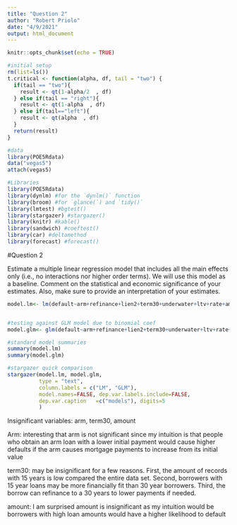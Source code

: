 ```yaml
---
title: "Question 2"
author: "Robert Priolo"
date: "4/9/2021"
output: html_document
---
```


```r
knitr::opts_chunk$set(echo = TRUE)
```

```r
#initial setup
rm(list=ls())
t.critical <- function(alpha, df, tail = "two") {
  if(tail == "two"){
    result <- qt(1-alpha/2  , df)
  } else if(tail == "right"){
    result <- qt(1-alpha  , df)
  } else if(tail=="left"){
    result <- qt(alpha  , df)
  }
  return(result)
}

#data
library(POE5Rdata)
data("vegas5")
attach(vegas5)

#Libraries
library(POE5Rdata)
library(dynlm) #for the `dynlm()` function
library(broom) #for `glance(`) and `tidy()`
library(lmtest) #bgtest()
library(stargazer) #stargazer()
library(knitr) #kable()
library(sandwich) #coeftest()
library(car) #deltamethod
library(forecast) #forecast()

```



#Question 2

Estimate a multiple linear regression model that includes all the main effects only (i.e., no
interactions nor higher order terms). We will use this model as a baseline. Comment on
the statistical and economic significance of your estimates. Also, make sure to provide an
interpretation of your estimates.

```r

model.lm<- lm(default~arm+refinance+lien2+term30+underwater+ltv+rate+amount+fico)


#testing against GLM model due to binomial coef
model.glm<- glm(default~arm+refinance+lien2+term30+underwater+ltv+rate+amount+fico, family = "binomial")

#standard model summaries
summary(model.lm)
summary(model.glm)

#stargazer quick comparison
stargazer(model.lm, model.glm,
          type = "text", 
          column.labels = c("LM", "GLM"),
          model.names=FALSE, dep.var.labels.include=FALSE,
          dep.var.caption	=c("models"), digits=5
          )

```
Insignificant variables: arm, term30, amount

Arm: interesting that arm is not significant since my intuition is that people
who obtain an arm loan with a lower initial payment would cause higher defaults
if the arm causes mortgage payments to increase from its initial value

term30: may be insignificant for a few reasons. First, the amount of records
with 15 years is low compared the entire data set. Second, borrowers with 15 year
loans may be more financially fit than 30 year borrowers. Third, the borrow can
refinance to a 30 years to lower payments if needed.

amount: I am surprised amount is insignificant as my intuition would be borrowers
with high loan amounts would have a higher likelihood to default